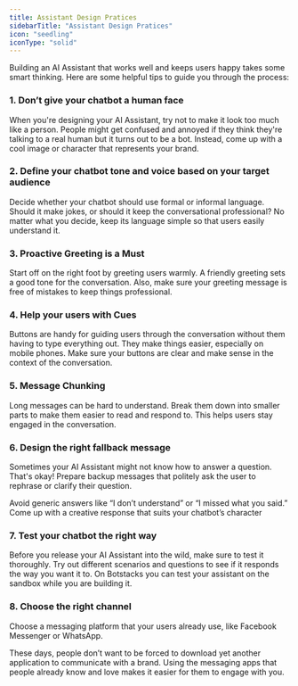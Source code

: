 ```yaml
---
title: Assistant Design Pratices
sidebarTitle: "Assistant Design Pratices"
icon: "seedling"
iconType: "solid"
---
```


Building an AI Assistant that works well and keeps users happy takes some smart thinking. Here are some helpful tips to guide you through the process:


### 1. Don’t give your chatbot a human face

When you're designing your AI Assistant, try not to make it look too much like a person. People might get confused and annoyed if they think they're talking to a real human but it turns out to be a bot. Instead, come up with a cool image or character that represents your brand.



### 2. Define your chatbot tone and voice based on your target audience

Decide whether your chatbot should use formal or informal language. Should it make jokes, or should it keep the conversational professional? No matter what you decide, keep its language simple so that users easily understand it.


### 3. Proactive Greeting is a Must

Start off on the right foot by greeting users warmly. A friendly greeting sets a good tone for the conversation. Also, make sure your greeting message is free of mistakes to keep things professional.


### 4. Help your users with Cues

Buttons are handy for guiding users through the conversation without them having to type everything out. They make things easier, especially on mobile phones. Make sure your buttons are clear and make sense in the context of the conversation.


### 5.  Message Chunking

Long messages can be hard to understand. Break them down into smaller parts to make them easier to read and respond to. This helps users stay engaged in the conversation.


### 6. Design the right fallback message

Sometimes your AI Assistant might not know how to answer a question. That's okay! Prepare backup messages that politely ask the user to rephrase or clarify their question. 

Avoid generic answers like “I don’t understand” or “I missed what you said.” Come up with a creative response that suits your chatbot’s character 


### 7. Test your chatbot the right way

Before you release your AI Assistant into the wild, make sure to test it thoroughly. Try out different scenarios and questions to see if it responds the way you want it to. On Botstacks you can test your assistant on the sandbox while you are building it.


### 8. Choose the right channel

Choose a messaging platform that your users already use, like Facebook Messenger or WhatsApp. 

These days, people don’t want to be forced to download yet another application to communicate with a brand. Using the messaging apps that people already know and love makes it easier for them to engage with you.





















